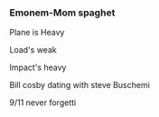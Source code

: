 
<p style="text-align:center;">
</p>
===Emonem-Mom spaghet===
<p style="text-align:center;">
</p>

<p style="text-align:center;">Plane is Heavy</p>

<p style="text-align:center;">Load's weak</p>

<p style="text-align:center;">Impact's heavy</p>

<p style="text-align:center;">Bill cosby dating with steve Buschemi</p>

<p style="text-align:center;">9/11 never forgetti</p>
<p style="text-align:center;">
</p>